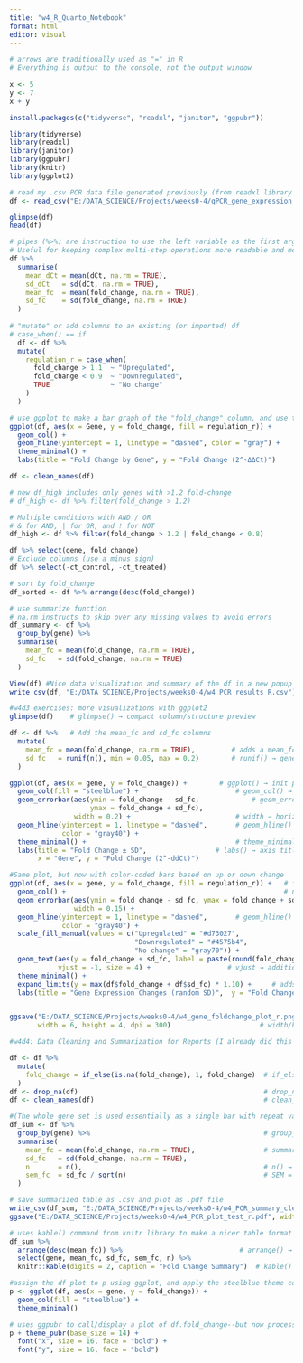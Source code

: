 ```yaml
---
title: "w4_R_Quarto_Notebook"
format: html
editor: visual
---
```


```r
# arrows are traditionally used as "=" in R 
# Everything is output to the console, not the output window
 
x <- 5 
y <- 7
x + y
```

```r
install.packages(c("tidyverse", "readxl", "janitor", "ggpubr"))

library(tidyverse)
library(readxl)
library(janitor)
library(ggpubr)
library(knitr)
library(ggplot2)

```

```r
# read my .csv PCR data file generated previously (from readxl library package)
df <- read_csv("E:/DATA_SCIENCE/Projects/weeks0-4/qPCR_gene_expression.csv")

glimpse(df)
head(df)

# pipes (%>%) are instruction to use the left variable as the first argument for what's on the right/after. 
# Useful for keeping complex multi-step operations more readable and more easily expandible 
df %>%
  summarise(
    mean_dCt = mean(dCt, na.rm = TRUE),
    sd_dCt   = sd(dCt, na.rm = TRUE),
    mean_fc  = mean(fold_change, na.rm = TRUE),
    sd_fc    = sd(fold_change, na.rm = TRUE)
  )
  
# "mutate" or add columns to an existing (or imported) df
# case_when() == if 
  df <- df %>%
  mutate(
    regulation_r = case_when(
      fold_change > 1.1  ~ "Upregulated",
      fold_change < 0.9  ~ "Downregulated",
      TRUE               ~ "No change"
    )
  )

# use ggplot to make a bar graph of the "fold_change" column, and use the new regulation_R index to color code the bars appropriately
ggplot(df, aes(x = Gene, y = fold_change, fill = regulation_r)) +
  geom_col() +
  geom_hline(yintercept = 1, linetype = "dashed", color = "gray") +
  theme_minimal() +
  labs(title = "Fold Change by Gene", y = "Fold Change (2^-ΔΔCt)")

df <- clean_names(df)

# new df_high includes only genes with >1.2 fold-change
# df_high <- df %>% filter(fold_change > 1.2)

# Multiple conditions with AND / OR
# & for AND, | for OR, and ! for NOT
df_high <- df %>% filter(fold_change > 1.2 | fold_change < 0.8)

df %>% select(gene, fold_change)
# Exclude columns (use a minus sign)
df %>% select(-ct_control, -ct_treated)

# sort by fold_change
df_sorted <- df %>% arrange(desc(fold_change))

# use summarize function 
# na.rm instructs to skip over any missing values to avoid errors
df_summary <- df %>%
  group_by(gene) %>%
  summarise(
    mean_fc = mean(fold_change, na.rm = TRUE),
    sd_fc   = sd(fold_change, na.rm = TRUE)
  )

View(df) #Nice data visualization and summary of the df in a new popup window (always capital V for View)
write_csv(df, "E:/DATA_SCIENCE/Projects/weeks0-4/w4_PCR_results_R.csv")

```

```r
#w4d3 exercises: more visualizations with ggplot2
glimpse(df)    # glimpse() → compact column/structure preview

df <- df %>%   # Add the mean_fc and sd_fc columns
  mutate(
    mean_fc = mean(fold_change, na.rm = TRUE),         # adds a mean_fc for the full data set (the same value to each gene... why?)
    sd_fc   = runif(n(), min = 0.05, max = 0.2)        # runif() → generate random SD values between 0.05–0.2 to simuiate the sd because there are no replicates in this set
  )

ggplot(df, aes(x = gene, y = fold_change)) +        # ggplot() → init plot; aes() = aesthetic mappings
  geom_col(fill = "steelblue") +                        # geom_col() → solid bars for y values
  geom_errorbar(aes(ymin = fold_change - sd_fc,             # geom_errorbar() → vertical error bars
                    ymax = fold_change + sd_fc),
                width = 0.2) +                          # width → horizontal cap size on bars
  geom_hline(yintercept = 1, linetype = "dashed",       # geom_hline() → dashed reference line at y = 1
             color = "gray40") +
  theme_minimal() +                                     # theme_minimal() → clean background
  labs(title = "Fold Change ± SD",                 # labs() → axis titles, legend text, etc.
       x = "Gene", y = "Fold Change (2^-ddCt)")

#Same plot, but now with color-coded bars based on up or down change
ggplot(df, aes(x = gene, y = fold_change, fill = regulation_r)) +   # fill=reg_r → color by regulation
  geom_col() +                                                      # need to call an empty column command here so that it can be filled later by scale_fill_manual 
  geom_errorbar(aes(ymin = fold_change - sd_fc, ymax = fold_change + sd_fc),
                width = 0.15) +
  geom_hline(yintercept = 1, linetype = "dashed",       # geom_hline() → add dashed reference line at y = 1
             color = "gray40") +
  scale_fill_manual(values = c("Upregulated" = "#d73027",              # scale_fill_manual() → custom color calls
                               "Downregulated" = "#4575b4",
                               "No change" = "gray70")) +
  geom_text(aes(y = fold_change + sd_fc, label = paste(round(fold_change, 2), "±", round(sd_fc, 2))),               # geom_text() → place text labels above the bar + the sd value
            vjust = -1, size = 4) +                   # vjust → additional slight vertical offset for readability; size → text size                              
  theme_minimal() +
  expand_limits(y = max(df$fold_change + df$sd_fc) * 1.10) +     # adds 10% more extra space above the highest bar to avoid cutting off the bar geom_text
  labs(title = "Gene Expression Changes (random SD)",  y = "Fold Change (2^-ddCt)", x = "Gene", fill = "Regulation")


ggsave("E:/DATA_SCIENCE/Projects/weeks0-4/w4_gene_foldchange_plot_r.png",   # ggsave() → exports last plot
       width = 6, height = 4, dpi = 300)                      # width/height in inches; dpi = resolution


```

```r
#w4d4: Data Cleaning and Summarization for Reports (I already did this above though...)

df <- df %>%
  mutate(
    fold_change = if_else(is.na(fold_change), 1, fold_change)  # if_else() → replace NAs with 1
  )
df <- drop_na(df)                                              # drop_na() → remove rows with any NA
df <- clean_names(df)                                          # clean_names() → standardize headers (snake_case)

#(The whole gene set is used essentially as a single bar with repeat values here...)
df_sum <- df %>%                                           
  group_by(gene) %>%                                           # group_by() → split by gene
  summarise(
    mean_fc = mean(fold_change, na.rm = TRUE),                 # summarise() → collapse into stats
    sd_fc   = sd(fold_change, na.rm = TRUE),
    n       = n(),                                             # n() → count rows per group
    sem_fc  = sd_fc / sqrt(n)                                  # SEM = SD / √n
  )

# save summarized table as .csv and plot as .pdf file
write_csv(df_sum, "E:/DATA_SCIENCE/Projects/weeks0-4/w4_PCR_summary_clean_r.csv")        # write_csv() → save .csv
ggsave("E:/DATA_SCIENCE/Projects/weeks0-4/w4_PCR_plot_test_r.pdf", width = 6, height = 4)    # ggsave() → export plot

# uses kable() command from knitr library to make a nicer table format in the console output
df_sum %>%
  arrange(desc(mean_fc)) %>%                             # arrange() → sort by mean_fc descending
  select(gene, mean_fc, sd_fc, sem_fc, n) %>%
  knitr::kable(digits = 2, caption = "Fold Change Summary")  # kable() → neat Markdown table

#assign the df plot to p using ggplot, and apply the steelblue theme color
p <- ggplot(df, aes(x = gene, y = fold_change)) +
  geom_col(fill = "steelblue") +
  theme_minimal()

# uses ggpubr to call/display a plot of df.fold_change--but now processed by ggplot and ggpubr formating options
p + theme_pubr(base_size = 14) + 
  font("x", size = 16, face = "bold") +
  font("y", size = 16, face = "bold")                                         # theme_pubr() → journal-style theme


```